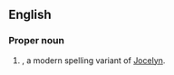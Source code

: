==English==

===Proper noun===
{{en-proper noun}}

# {{given name|female}}, a modern spelling variant of [[Jocelyn]].